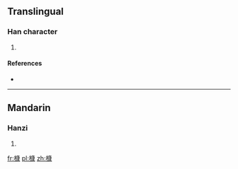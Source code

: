 ==Translingual==

===Han character===
{{Han char|rn=75|rad=木|as=11|sn=15|four=|canj=木戈中水 (DILE)}}

# {{defn|Han|sort=木11}}

====References====
* {{Han ref|kx=0548.090|dkj=15388|dj=0935.270|hdz=21283.130|uh=69FA|ud=27130}}

----

==Mandarin==

===Hanzi===
{{cmn-hanzi|pin=[[kāng]] ([[kang1]])|wg=k'ang<sup>1</sup>}}

# {{defn|lang=cmn|sort=木11}}

[[fr:槺]]
[[pl:槺]]
[[zh:槺]]